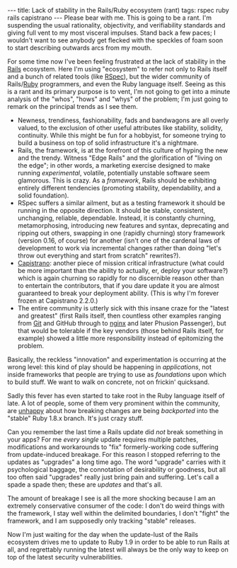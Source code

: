 ---
title: Lack of stability in the Rails/Ruby ecosystem (rant)
tags: rspec ruby rails capistrano
---
Please bear with me. This is going to be a rant. I'm suspending the usual rationality, objectivity, and verifiability standards and giving full vent to my most visceral impulses. Stand back a few paces; I wouldn't want to see anybody get flecked with the speckles of foam soon to start describing outwards arcs from my mouth.

For some time now I've been feeling frustrated at the lack of stability in the [[Rails]] ecosystem. Here I'm using "ecosystem" to refer not only to Rails itself and a bunch of related tools (like [[RSpec]]), but the wider community of Rails/[[Ruby]] programmers, and even the Ruby language itself. Seeing as this is a rant and its primary purpose is to vent, I'm not going to get into a minute analysis of the "whos", "hows" and "whys" of the problem; I'm just going to remark on the principal trends as I see them.

* Newness, trendiness, fashionability, fads and bandwagons are all overly valued, to the exclusion of other useful attributes like stability, solidity, continuity. While this might be fun for a hobbyist, for someone trying to build a business on top of solid infrastructure it's a nightmare.
* Rails, the framework, is at the forefront of this culture of hyping the new and the trendy. Witness "Edge Rails" and the glorification of "living on the edge"; in other words, a marketing exercise designed to make running ''experimental'', volatile, potentially unstable software seem glamorous. This is crazy. As a ''framework'', Rails should be exhibiting entirely different tendencies (promoting stability, dependability, and a solid foundation).
* RSpec suffers a similar ailment, but as a testing framework it should be running in the opposite direction. It should be stable, consistent, unchanging, reliable, dependable. Instead, it is constantly churning, metamorphosing, introducing new features and syntax, deprecating and ripping out others, swapping in one (rapidly churning) story framework (version 0.16, of course) for another (isn't one of the cardenal laws of development to work via incremental changes rather than doing "let's throw out everything and start from scratch" rewrites?).
* [[Capistrano]]: another piece of mission critical infrastructure (what could be more important than the ability to actually, er, deploy your software?) which is again churning so rapidly for no discernible reason other than to entertain the contributors, that if you dare update it you are almost guaranteed to break your deployment ability. (This is why I'm forever frozen at Capistrano 2.2.0.)
* The entire community is utterly sick with this insane craze for the "latest and greatest" (first Rails itself, then countless other examples ranging from [[Git]] and GitHub through to [[nginx]] and later Phusion Passenger), but that would be tolerable if the key vendors (those behind Rails itself, for example) showed a little more responsibility instead of epitomizing the problem.

Basically, the reckless "innovation" and experimentation is occurring at the wrong level: this kind of play should be happening in ''applications'', not inside frameworks that people are trying to use as ''foundations'' upon which to build stuff. We want to walk on concrete, not on frickin' quicksand.

Sadly this fever has even started to take root in the Ruby language itself of late. A lot of people, some of them very prominent within the community, are [http://groups.google.com/group/comp.lang.ruby/browse_thread/thread/21a18eb26fb2d055 unhappy] about how breaking changes are being ''backported'' into the "stable" Ruby 1.8.x branch. It's just crazy stuff.

Can you remember the last time a Rails update did ''not'' break something in your apps? For me ''every single'' update requires multiple patches, modifications and workarounds to "fix" formerly-working code suffering from update-induced breakage. For this reason I stopped referring to the updates as "upgrades" a long time ago. The word "upgrade" carries with it psychological baggage, the connotation of desirability or goodness, but all too often said "upgrades" really just bring pain and suffering. Let's call a spade a spade then; these are ''updates'' and that's all.

The amount of breakage I see is all the more shocking because I am an extremely conservative consumer of the code: I don't do weird things with the framework, I stay well within the delimited boundaries, I don't "fight" the framework, and I am supposedly only tracking "stable" releases.

Now I'm just waiting for the day when the update-lust of the Rails ecosystem drives me to update to Ruby 1.9 in order to be able to run Rails at all, and regrettably running the latest will always be the only way to keep on top of the latest security vulnerabilities.
